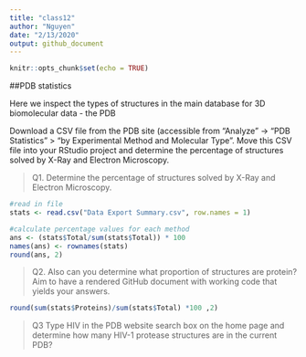 ```yaml
---
title: "class12"
author: "Nguyen"
date: "2/13/2020"
output: github_document
---
```


```r
knitr::opts_chunk$set(echo = TRUE)
```

##PDB statistics

Here we inspect the types of structures in the main database for 3D biomolecular data - the PDB

Download a CSV file from the PDB site (accessible from “Analyze” -> “PDB Statistics” > “by Experimental Method and Molecular Type”. Move this CSV file into your RStudio project and determine the percentage of structures solved by X-Ray and Electron Microscopy. 

>Q1. Determine the percentage of structures solved by X-Ray and Electron Microscopy.

```r
#read in file
stats <- read.csv("Data Export Summary.csv", row.names = 1)

#calculate percentage values for each method
ans <- (stats$Total/sum(stats$Total)) * 100
names(ans) <- rownames(stats)
round(ans, 2)

```


>Q2. Also can you determine what proportion of structures are protein? Aim to have a rendered GitHub document with working code that yields your answers.

```r
round(sum(stats$Proteins)/sum(stats$Total) *100 ,2)
```


>Q3  Type HIV in the PDB website search box on the home page and determine how many HIV-1 protease structures are in the current PDB?











